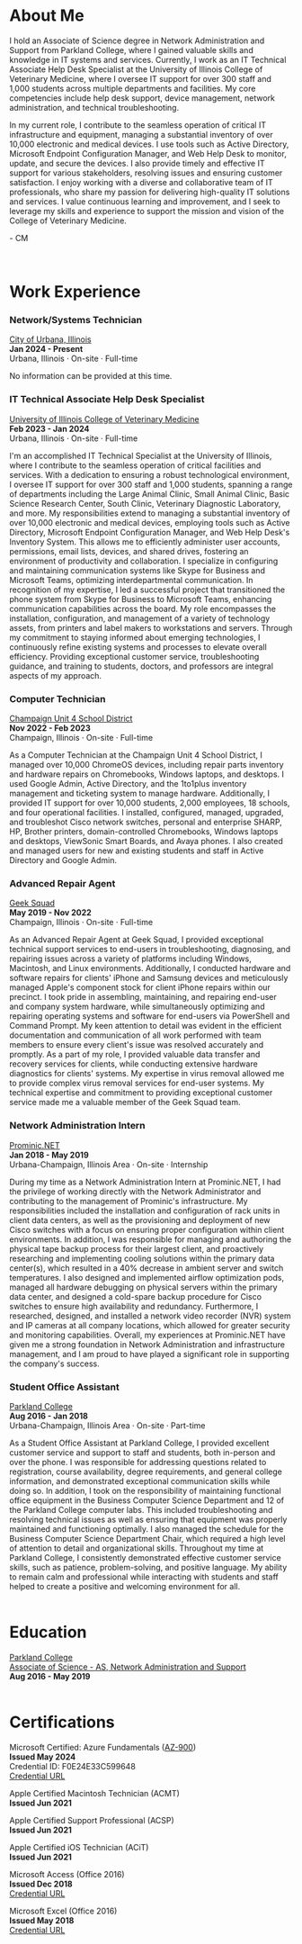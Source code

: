 
<h1 className="text-4xl md:text-6xl font-bold tracking-tight text-gray-900 dark:text-white mb-6">
  About Me
</h1>

I hold an Associate of Science degree in Network Administration and Support from Parkland College, where I gained valuable skills and knowledge in IT systems and services. Currently, I work as an IT Technical Associate Help Desk Specialist at the University of Illinois College of Veterinary Medicine, where I oversee IT support for over 300 staff and 1,000 students across multiple departments and facilities. My core competencies include help desk support, device management, network administration, and technical troubleshooting.

In my current role, I contribute to the seamless operation of critical IT infrastructure and equipment, managing a substantial inventory of over 10,000 electronic and medical devices. I use tools such as Active Directory, Microsoft Endpoint Configuration Manager, and Web Help Desk to monitor, update, and secure the devices. I also provide timely and effective IT support for various stakeholders, resolving issues and ensuring customer satisfaction. I enjoy working with a diverse and collaborative team of IT professionals, who share my passion for delivering high-quality IT solutions and services. I value continuous learning and improvement, and I seek to leverage my skills and experience to support the mission and vision of the College of Veterinary Medicine.

\- CM

<br />

# Work Experience
### Network/Systems Technician
[City of Urbana, Illinois](https://www.urbanail.gov/) <br />
**Jan 2024 - Present** <br />
Urbana, Illinois · On-site · Full-time <br />

No information can be provided at this time. <br />


### IT Technical Associate Help Desk Specialist
[University of Illinois College of Veterinary Medicine](https://vetmed.illinois.edu/) <br />
**Feb 2023 - Jan 2024** <br />
Urbana, Illinois · On-site · Full-time <br />

I'm an accomplished IT Technical Specialist at the University of Illinois, where I contribute to the seamless operation of critical facilities and services. With a dedication to ensuring a robust technological environment, I oversee IT support for over 300 staff and 1,000 students, spanning a range of departments including the Large Animal Clinic, Small Animal Clinic, Basic Science Research Center, South Clinic, Veterinary Diagnostic Laboratory, and more. My responsibilities extend to managing a substantial inventory of over 10,000 electronic and medical devices, employing tools such as Active Directory, Microsoft Endpoint Configuration Manager, and Web Help Desk's Inventory System. This allows me to efficiently administer user accounts, permissions, email lists, devices, and shared drives, fostering an environment of productivity and collaboration. I specialize in configuring and maintaining communication systems like Skype for Business and Microsoft Teams, optimizing interdepartmental communication. In recognition of my expertise, I led a successful project that transitioned the phone system from Skype for Business to Microsoft Teams, enhancing communication capabilities across the board. My role encompasses the installation, configuration, and management of a variety of technology assets, from printers and label makers to workstations and servers. Through my commitment to staying informed about emerging technologies, I continuously refine existing systems and processes to elevate overall efficiency. Providing exceptional customer service, troubleshooting guidance, and training to students, doctors, and professors are integral aspects of my approach. <br />


### Computer Technician
[Champaign Unit 4 School District](https://www.champaignschools.org/) <br />
**Nov 2022 - Feb 2023** <br />
Champaign, Illinois · On-site · Full-time <br />

As a Computer Technician at the Champaign Unit 4 School District, I managed over 10,000 ChromeOS devices, including repair parts inventory and hardware repairs on Chromebooks, Windows laptops, and desktops. I used Google Admin, Active Directory, and the 1to1plus inventory management and ticketing system to manage hardware. Additionally, I provided IT support for over 10,000 students, 2,000 employees, 18 schools, and four operational facilities. I installed, configured, managed, upgraded, and troubleshot Cisco network switches, personal and enterprise SHARP, HP, Brother printers, domain-controlled Chromebooks, Windows laptops and desktops, ViewSonic Smart Boards, and Avaya phones. I also created and managed users for new and existing students and staff in Active Directory and Google Admin. <br />


### Advanced Repair Agent
[Geek Squad](https://stores.bestbuy.com/il/champaign/2117-n-prospect-ave-46/geeksquad.html) <br />
**May 2019 - Nov 2022** <br />
Champaign, Illinois · On-site · Full-time <br />

As an Advanced Repair Agent at Geek Squad, I provided exceptional technical support services to end-users in troubleshooting, diagnosing, and repairing issues across a variety of platforms including Windows, Macintosh, and Linux environments. Additionally, I conducted hardware and software repairs for clients' iPhone and Samsung devices and meticulously managed Apple's component stock for client iPhone repairs within our precinct. I took pride in assembling, maintaining, and repairing end-user and company system hardware, while simultaneously optimizing and repairing operating systems and software for end-users via PowerShell and Command Prompt. My keen attention to detail was evident in the efficient documentation and communication of all work performed with team members to ensure every client's issue was resolved accurately and promptly. As a part of my role, I provided valuable data transfer and recovery services for clients, while conducting extensive hardware diagnostics for clients' systems. My expertise in virus removal allowed me to provide complex virus removal services for end-user systems. My technical expertise and commitment to providing exceptional customer service made me a valuable member of the Geek Squad team. <br />


### Network Administration Intern
[Prominic.NET](https://prominic.net/) <br />
**Jan 2018 - May 2019** <br />
Urbana-Champaign, Illinois Area · On-site · Internship <br />

During my time as a Network Administration Intern at Prominic.NET, I had the privilege of working directly with the Network Administrator and contributing to the management of Prominic's infrastructure. My responsibilities included the installation and configuration of rack units in client data centers, as well as the provisioning and deployment of new Cisco switches with a focus on ensuring proper configuration within client environments. In addition, I was responsible for managing and authoring the physical tape backup process for their largest client, and proactively researching and implementing cooling solutions within the primary data center(s), which resulted in a 40% decrease in ambient server and switch temperatures. I also designed and implemented airflow optimization pods, managed all hardware debugging on physical servers within the primary data center, and designed a cold-spare backup procedure for Cisco switches to ensure high availability and redundancy. Furthermore, I researched, designed, and installed a network video recorder (NVR) system and IP cameras at all company locations, which allowed for greater security and monitoring capabilities. Overall, my experiences at Prominic.NET have given me a strong foundation in Network Administration and infrastructure management, and I am proud to have played a significant role in supporting the company's success. <br />


### Student Office Assistant
[Parkland College](https://www.parkland.edu/) <br />
**Aug 2016 - Jan 2018** <br />
Urbana-Champaign, Illinois Area · On-site · Part-time <br />

As a Student Office Assistant at Parkland College, I provided excellent customer service and support to staff and students, both in-person and over the phone. I was responsible for addressing questions related to registration, course availability, degree requirements, and general college information, and demonstrated exceptional communication skills while doing so. In addition, I took on the responsibility of maintaining functional office equipment in the Business Computer Science Department and 12 of the Parkland College computer labs. This included troubleshooting and resolving technical issues as well as ensuring that equipment was properly maintained and functioning optimally. I also managed the schedule for the Business Computer Science Department Chair, which required a high level of attention to detail and organizational skills. Throughout my time at Parkland College, I consistently demonstrated effective customer service skills, such as patience, problem-solving, and positive language. My ability to remain calm and professional while interacting with students and staff helped to create a positive and welcoming environment for all. <br />
<br />

# Education
[Parkland College](https://www.parkland.edu/) <br />
[Associate of Science - AS, Network Administration and Support](https://www.parkland.edu/Main/Academics/Departments/Business-Computer-Science-Technologies/Areas-of-Study/Computer-Science-Programs/Network-Administration-Support) <br />
**Aug 2016 - May 2019** <br />
<br />

# Certifications
Microsoft Certified: Azure Fundamentals ([AZ-900](https://learn.microsoft.com/en-us/credentials/certifications/azure-fundamentals/?practice-assessment-type=certification)) <br />
**Issued May 2024** <br />
Credential ID: F0E24E33C599648 <br />
[Credential URL](https://learn.microsoft.com/api/credentials/share/en-us/ConnorMcElwain-1638/F0E24E33C599648?sharingId) <br />


Apple Certified Macintosh Technician (ACMT) <br />
**Issued Jun 2021** <br />


Apple Certified Support Professional (ACSP) <br />
**Issued Jun 2021** <br />


Apple Certified iOS Technician (ACiT) <br />
**Issued Jun 2021** <br />


Microsoft Access (Office 2016) <br />
**Issued Dec 2018** <br />
[Credential URL](https://www.credly.com/badges/3e6908a1-8dc8-411e-a33d-1b1334a67bd9/linked_in_profile) <br />


Microsoft Excel (Office 2016) <br />
**Issued May 2018** <br />
[Credential URL](https://www.credly.com/badges/e9f1f1e6-7a12-454d-be87-b5e03301bf2a/linked_in_profile) <br />